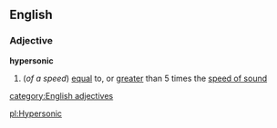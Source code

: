 ==English==
===Adjective===
{{wikipedia}}
'''hypersonic'''
#(''of a speed'') [[equal]] to, or [[greater]] than 5 times the [[speed of sound]]
[[category:English adjectives]]

[[pl:Hypersonic]]